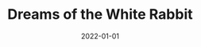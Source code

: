 ---
cover: "./dreams.png"
date: "2022-01-01"
title: "Dreams of the White Rabbit"
defer: false
slug: "/dreams-of-white-rabbit"
areas: 
   - .
---